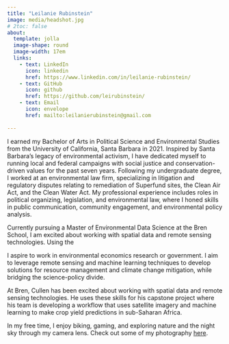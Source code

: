 ```yaml
---
title: "Leilanie Rubinstein"
image: media/headshot.jpg
# 2toc: false
about: 
  template: jolla
  image-shape: round
  image-width: 17em
  links:
    - text: LinkedIn
      icon: linkedin
      href: https://www.linkedin.com/in/leilanie-rubinstein/
    - text: GitHub
      icon: github
      href: https://github.com/leirubinstein/
    - text: Email
      icon: envelope
      href: mailto:leilanierubinstein@gmail.com
  
---
```


I earned my Bachelor of Arts in Political Science and Environmental Studies from the University of California, Santa Barbara in 2021. Inspired by Santa Barbara’s legacy of environmental activism, I have dedicated myself to running local and federal campaigns with social justice and conservation-driven values for the past seven years. Following my undergraduate degree, I worked at an environmental law firm, specializing in litigation and regulatory disputes relating to remediation of Superfund sites, the Clean Air Act, and the Clean Water Act. My professional experience includes roles in political organizing, legislation, and environmental law, where I honed skills in public communication, community engagement, and environmental policy analysis.


Currently pursuing a Master of Environmental Data Science at the Bren School, I am excited about working with spatial data and remote sensing technologies. Using the


I aspire to work in environmental economics research or government. I aim to leverage remote sensing and machine learning techniques to develop solutions for resource management and climate change mitigation, while bridging the science-policy divide. 

At Bren, Cullen has been excited about working with spatial data and remote sensing technologies. He uses these skills for his capstone project where his team is developing a workflow that uses satellite imagery and machine learning to make crop yield predictions in sub-Saharan Africa. 

In my free time, I enjoy biking, gaming, and exploring nature and the night sky through my camera lens. Check out some of my photography [here](https://leirubinstein.github.io/nature-photography.html).